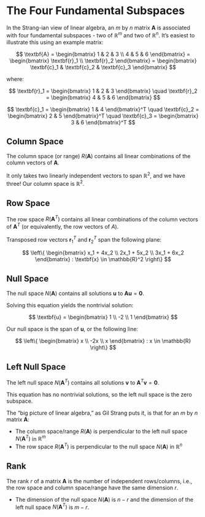 # The Four Fundamental Subspaces

In the Strang-ian view of linear algebra, an $m$ by $n$ matrix $\textbf{A}$ is associated with four fundamental subspaces - two of $\mathbb{R}^m$ and two of $\mathbb{R}^n$. It's easiest to illustrate this using an example matrix:

$$ \textbf{A} = \begin{bmatrix}
1 & 2 & 3 \\
4 & 5 & 6 
\end{bmatrix} = \begin{bmatrix}
\textbf{r}_1 \\
\textbf{r}_2
\end{bmatrix} = \begin{bmatrix}
\textbf{c}_1 &
\textbf{c}_2 & 
\textbf{c}_3 \end{bmatrix} $$

where:

$$ \textbf{r}_1 = \begin{bmatrix} 1 & 2 & 3 \end{bmatrix} \quad \textbf{r}_2 = \begin{bmatrix} 4 & 5 & 6 \end{bmatrix} $$

$$ \textbf{c}_1 = \begin{bmatrix} 1 & 4 \end{bmatrix}^T \quad \textbf{c}_2 = \begin{bmatrix} 2 & 5 \end{bmatrix}^T \quad \textbf{c}_3 = \begin{bmatrix} 3 & 6 \end{bmatrix}^T $$

::: {.callout-tip}
## Column Space
The column space (or range) $R(\textbf{A})$ contains all linear combinations of the column vectors of $\textbf{A}$.
:::

It only takes two linearly independent vectors to span $\mathbb{R}^2$, and we have three! Our column space is $\mathbb{R}^2$.

::: {.callout-tip}
## Row Space
The row space $R(\textbf{A}^T)$ contains all linear combinations of the column vectors of $\textbf{A}^T$ (or equivalently, the row vectors of $A$).
:::

Transposed row vectors $\textbf{r}_1^T$ and $\textbf{r}_2^T$ span the following plane:

$$ \left\{ \begin{bmatrix} x_1 + 4x_2 \\ 2x_1 + 5x_2 \\ 3x_1 + 6x_2 \end{bmatrix} : \textbf{x} \in \mathbb{R}^2 \right\} $$

::: {.callout-tip}
## Null Space
The null space $N(\textbf{A})$ contains all solutions $\textbf{u}$ to $\textbf{Au} = \textbf{0}$.
:::

Solving this equation yields the nontrivial solution:

$$ \textbf{u} = \begin{bmatrix} 1 \\ -2 \\ 1 \end{bmatrix} $$

Our null space is the span of $\textbf{u}$, or the following line:

$$ \left\{ \begin{bmatrix} x \\ -2x \\ x \end{bmatrix} : x \in \mathbb{R} \right\} $$

::: {.callout-tip}
## Left Null Space
The left null space $N(\textbf{A}^T)$ contains all solutions $\textbf{v}$ to $\textbf{A}^T \textbf{v} = \textbf{0}$.
:::

This equation has no nontrivial solutions, so the left null space is the zero subspace.

The "big picture of linear algebra," as Gil Strang puts it, is that for an $m$ by $n$ matrix $\textbf{A}$:

- The column space/range $R(\textbf{A})$ is perpendicular to the left null space $N(\textbf{A}^T)$ in $\mathbb{R}^m$
- The row space $R(\textbf{A}^T)$ is perpendicular to the null space $N(\textbf{A})$ in $\mathbb{R}^n$

::: {.callout-tip}
## Rank
The rank $r$ of a matrix $\textbf{A}$ is the number of independent rows/columns, i.e., the row space and column space/range have the same dimension $r$.
:::

- The dimension of the null space $N(\textbf{A})$ is $n-r$ and the dimension of the left null space $N(\textbf{A}^T)$ is $m-r$.